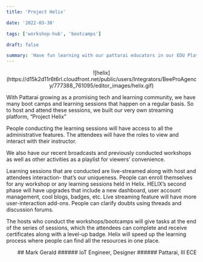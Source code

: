 ```yaml
---
title: 'Project Helix'

date: '2022-03-30'

tags: ['workshop-hub', 'bootcamps']

draft: false

summary: 'Have fun learning with our pattarai educators in our EDU Platform which is gonna make you Smarter every moment.'
---
```


<div align="center">
  ![helix](https://d15k2d11r6t6rl.cloudfront.net/public/users/Integrators/BeeProAgency/777388_761095/editor_images/helix.gif)
</div>

With Pattarai growing as a promising tech and learning community, we have many boot camps and learning sessions that happen on a regular basis. So to host and attend these sessions, we built our very own streaming platform, “Project Helix”

People conducting the learning sessions will have access to all the administrative features. The attendees will have the roles to view and interact with their instructor.

We also have our recent broadcasts and previously conducted workshops as well as other activities as a playlist for viewers’ convenience.

Learning sessions that are conducted are live-streamed along with host and attendees interaction- that’s our uniqueness. People can enroll themselves for any workshop or any learning sessions held in Helix. HELIX’s second phase will have upgrades that include a new dashboard, user account management, cool blogs, badges, etc. Live streaming feature will have more user-interaction add-ons. People can clarify doubts using threads and discussion forums.

The hosts who conduct the workshops/bootcamps will give tasks at the end of the series of sessions, which the attendees can complete and receive certificates along with a level-up badge. Helix will speed up the learning process where people can find all the resources in one place.

<div align="right">
## Mark Gerald
###### IoT Engineer, Designer
###### Pattarai, III ECE

</div>
